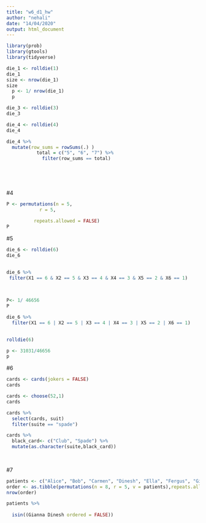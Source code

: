 ```yaml
---
title: "w6_d1_hw"
author: "nehali"
date: "14/04/2020"
output: html_document
---
```


```r
library(prob)
library(gtools)
library(tidyverse)
```

```r
die_1 <- rolldie(1)
die_1
size <- nrow(die_1)
size 
  p <- 1/ nrow(die_1)
  p
```

```r
die_3 <- rolldie(3)
die_3
```

```r
die_4 <- rolldie(4)
die_4
```
```r
die_4 %>%
  mutate(row_sums = rowSums(.) ) 
           total = c("5", "6", "7") %>%
             filter(row_sums == total)
  

  
  

```
#4
```r
P <- permutations(n = 5,
            r = 5,
           
          repeats.allowed = FALSE)
P
```


#5
```r
die_6 <- rolldie(6)
die_6
        
```
```r
die_6 %>%
 filter(X1 == 6 & X2 == 5 & X3 == 4 & X4 == 3 & X5 == 2 & X6 == 1) 
  
  
```
```r
P<- 1/ 46656
P
```

```r
die_6 %>%
  filter(X1 == 6 | X2 == 5 | X3 == 4 | X4 == 3 | X5 == 2 | X6 == 1) 
  
```
```r
rolldie(6)
```

```r
p <- 31031/46656
p
```
#6


```r
cards <- cards(jokers = FALSE) 
cards
```

```r
cards <- choose(52,1)
cards
```
```r
cards %>%
  select(cards, suit) 
  filter(suite == "spade")
```

```r
cards %>%
  black_card<- c("Club", "Spade") %>%
  mutate(as.character(suite,black_card)) 
  
  
```
#7
```r
patients <- c("Alice", "Bob", "Carmen", "Dinesh", "Ella", "Fergus", "Gianna","Henry")
order <- as.tibble(permutations(n = 8, r = 5, v = patients),repeats.allowed = FALSE)
nrow(order)
```
```r
patients %>%
  
  isin((Gianna Dinesh ordered = FALSE))
  
```

